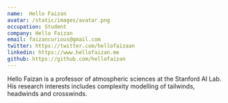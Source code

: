 ```yaml
---
name:  Hello Faizan
avatar: /static/images/avatar.png
occupation: Student
company: Hello Faizan
email: faizancurious@gmail.com
twitter: https://twitter.com/hellofaizaan
linkedin: https://www.hellofaizan.me
github: https://github.com/hellofaizan
---
```


Hello Faizan is a professor of atmospheric sciences at the Stanford AI Lab. His research interests includes complexity modelling of tailwinds, headwinds and crosswinds.
